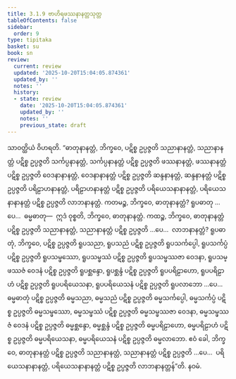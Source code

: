 ```yaml
---
title: 3.1.9 ဗာဟိရဖဿနာနတ္တသုတ္တ
tableOfContents: false
sidebar:
  order: 9
type: tipitaka
basket: su
book: sn
review:
  current: review
  updated: '2025-10-20T15:04:05.874361'
  updated_by: ''
  notes: ''
  history:
  - state: review
    date: '2025-10-20T15:04:05.874361'
    updated_by: ''
    notes: ''
    previous_state: draft
---
```



<DynamicBreadcrumb />


<ReviewStatus review={frontmatter.review} showDetails={true} />

<HypothesisAnnotation frontmatter={frontmatter} />

<Division number="93" book="sn" e="ch" v="18" p="295">

<Paragraph number="670" book="sn">
သာဝတ္ထိယံ ဝိဟရတိ. “ဓာတုနာနတ္တံ, ဘိက္ခဝေ, ပဋိစ္စ ဥပ္ပဇ္ဇတိ သညာနာနတ္တံ, သညာနာနတ္တံ ပဋိစ္စ ဥပ္ပဇ္ဇတိ သင်္ကပ္ပနာနတ္တံ, သင်္ကပ္ပနာနတ္တံ ပဋိစ္စ ဥပ္ပဇ္ဇတိ ဖဿနာနတ္တံ, ဖဿနာနတ္တံ ပဋိစ္စ ဥပ္ပဇ္ဇတိ ဝေဒနာနာနတ္တံ, ဝေဒနာနာနတ္တံ ပဋိစ္စ ဥပ္ပဇ္ဇတိ ဆန္ဒနာနတ္တံ, ဆန္ဒနာနတ္တံ ပဋိစ္စ ဥပ္ပဇ္ဇတိ ပရိဠာဟနာနတ္တံ, ပရိဠာဟနာနတ္တံ ပဋိစ္စ ဥပ္ပဇ္ဇတိ ပရိယေသနာနာနတ္တံ, ပရိယေသနာနာနတ္တံ ပဋိစ္စ ဥပ္ပဇ္ဇတိ လာဘနာနတ္တံ. ကတမဉ္စ, ဘိက္ခဝေ, ဓာတုနာနတ္တံ? ရူပဓာတု …ပေ…  ဓမ္မဓာတု—  ဣဒံ ဝုစ္စတိ, ဘိက္ခဝေ, ဓာတုနာနတ္တံ.
</Paragraph>

<Paragraph number="671" book="sn">
ကထဉ္စ, ဘိက္ခဝေ, ဓာတုနာနတ္တံ ပဋိစ္စ ဥပ္ပဇ္ဇတိ သညာနာနတ္တံ, သညာနာနတ္တံ ပဋိစ္စ ဥပ္ပဇ္ဇတိ …ပေ…  လာဘနာနတ္တံ?
</Paragraph>

<Paragraph number="672" book="sn">
ရူပဓာတုံ, ဘိက္ခဝေ, ပဋိစ္စ ဥပ္ပဇ္ဇတိ ရူပသညာ, ရူပသညံ ပဋိစ္စ ဥပ္ပဇ္ဇတိ ရူပသင်္ကပ္ပေါ, ရူပသင်္ကပ္ပံ ပဋိစ္စ ဥပ္ပဇ္ဇတိ ရူပသမ္ဖဿော, ရူပသမ္ဖဿံ ပဋိစ္စ ဥပ္ပဇ္ဇတိ ရူပသမ္ဖဿဇာ ဝေဒနာ, ရူပသမ္ဖဿဇံ ဝေဒနံ ပဋိစ္စ ဥပ္ပဇ္ဇတိ ရူပစ္ဆန္ဒော, ရူပစ္ဆန္ဒံ ပဋိစ္စ ဥပ္ပဇ္ဇတိ ရူပပရိဠာဟော, ရူပပရိဠာဟံ ပဋိစ္စ ဥပ္ပဇ္ဇတိ ရူပပရိယေသနာ, ရူပပရိယေသနံ ပဋိစ္စ ဥပ္ပဇ္ဇတိ ရူပလာဘော …ပေ…  ဓမ္မဓာတုံ ပဋိစ္စ ဥပ္ပဇ္ဇတိ ဓမ္မသညာ, ဓမ္မသညံ ပဋိစ္စ ဥပ္ပဇ္ဇတိ ဓမ္မသင်္ကပ္ပေါ, ဓမ္မသင်္ကပ္ပံ ပဋိစ္စ ဥပ္ပဇ္ဇတိ ဓမ္မသမ္ဖဿော, ဓမ္မသမ္ဖဿံ ပဋိစ္စ ဥပ္ပဇ္ဇတိ ဓမ္မသမ္ဖဿဇာ ဝေဒနာ, ဓမ္မသမ္ဖဿဇံ ဝေဒနံ ပဋိစ္စ ဥပ္ပဇ္ဇတိ ဓမ္မစ္ဆန္ဒော, ဓမ္မစ္ဆန္ဒံ ပဋိစ္စ ဥပ္ပဇ္ဇတိ ဓမ္မပရိဠာဟော, ဓမ္မပရိဠာဟံ ပဋိစ္စ ဥပ္ပဇ္ဇတိ ဓမ္မပရိယေသနာ, ဓမ္မပရိယေသနံ ပဋိစ္စ ဥပ္ပဇ္ဇတိ ဓမ္မလာဘော.
</Paragraph>

<Paragraph number="673" book="sn">
ဧဝံ ခေါ, ဘိက္ခဝေ, ဓာတုနာနတ္တံ ပဋိစ္စ ဥပ္ပဇ္ဇတိ သညာနာနတ္တံ, သညာနာနတ္တံ ပဋိစ္စ ဥပ္ပဇ္ဇတိ …ပေ…  ပရိယေသနာနာနတ္တံ, ပရိယေသနာနာနတ္တံ ပဋိစ္စ ဥပ္ပဇ္ဇတိ လာဘနာနတ္တန်”တိ.

</Paragraph>
</Division>

<Paragraph number="674" type="center" book="sn">
နဝမံ.
</Paragraph>